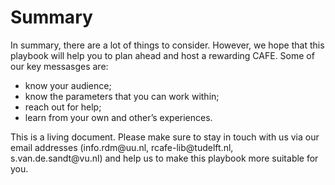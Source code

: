 # Summary {.unnumbered}

In summary, there are a lot of things to consider. However, we hope that this playbook will help you to plan ahead and host a rewarding CAFE. Some of our key messasges are:

- know your audience;
- know the parameters that you can work within;
- reach out for help;
- learn from your own and other's experiences.

This is a living document. Please make sure to stay in touch with us via our email addresses (info.rdm@uu.nl, rcafe-lib@tudelft.nl, s.van.de.sandt@vu.nl) and help us to make this playbook more suitable for you.
